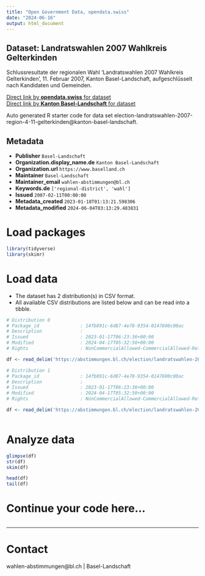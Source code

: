 ```yaml
---
title: "Open Government Data, opendata.swiss"
date: "2024-06-16"
output: html_document
---
```


## Dataset: Landratswahlen 2007 Wahlkreis Gelterkinden

Schlussresultate der regionalen Wahl 'Landratswahlen 2007 Wahlkreis Gelterkinden', 11. Februar 2007, Kanton Basel-Landschaft, aufgeschlüsselt nach Kandidaten und Gemeinden.

[Direct link by **opendata.swiss** for dataset](https://opendata.swiss/de/dataset/landratswahlen-2007-wahlkreis-gelterkinden)<br>
[Direct link by **Kanton Basel-Landschaft** for dataset](https://abstimmungen.bl.ch/election/landratswahlen-2007-region-4-11-gelterkinden/data)

Auto generated R starter code for data set election-landratswahlen-2007-region-4-11-gelterkinden@kanton-basel-landschaft.

## Metadata

- **Publisher** `Basel-Landschaft`
- **Organization.display_name.de** `Kanton Basel-Landschaft`
- **Organization.url** `https://www.baselland.ch`
- **Maintainer** `Basel-Landschaft`
- **Maintainer_email** `wahlen-abstimmungen@bl.ch`
- **Keywords.de** `['regional-district', 'wahl']`
- **Issued** `2007-02-11T00:00:00`
- **Metadata_created** `2023-01-18T01:13:21.598306`
- **Metadata_modified** `2024-06-04T03:13:29.483831`


# Load packages

```r

library(tidyverse)
library(skimr)

```

# Load data

-   The dataset has 2 distribution(s) in CSV format.
-   All available CSV distributions are listed below and can be read into a tibble.

```r

# Distribution 0
# Package_id               : 14fb891c-6d87-4e78-9354-0147600c00ac
# Description              : 
# Issued                   : 2023-01-17T06:23:36+00:00
# Modified                 : 2024-04-17T05:32:50+00:00
# Rights                   : NonCommercialAllowed-CommercialAllowed-ReferenceRequired

df <- read_delim('https://abstimmungen.bl.ch/election/landratswahlen-2007-region-4-11-gelterkinden/data-parties-csv')

# Distribution 1
# Package_id               : 14fb891c-6d87-4e78-9354-0147600c00ac
# Description              : 
# Issued                   : 2023-01-17T06:23:36+00:00
# Modified                 : 2024-04-17T05:32:50+00:00
# Rights                   : NonCommercialAllowed-CommercialAllowed-ReferenceRequired

df <- read_delim('https://abstimmungen.bl.ch/election/landratswahlen-2007-region-4-11-gelterkinden/data-csv')



```

# Analyze data

```r

glimpse(df)
str(df)
skim(df)

head(df)
tail(df)

```

# Continue your code here...

```r

```

------------------------------------------------------------------------

# Contact

wahlen-abstimmungen@bl.ch | Basel-Landschaft
